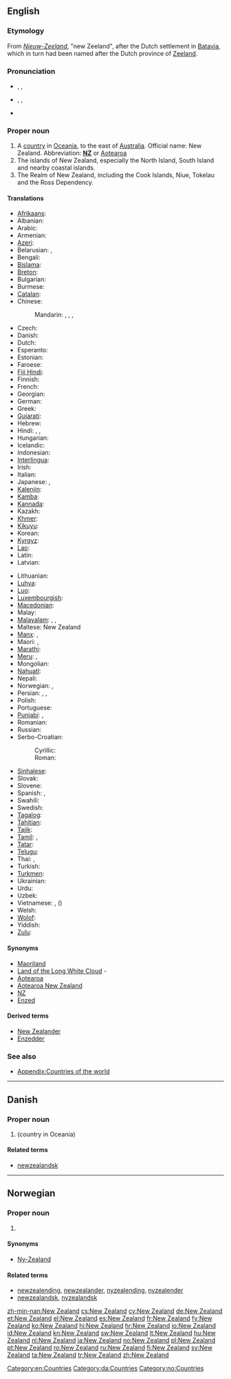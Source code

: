 ==English==
{{wikipedia}}

===Etymology===
From {{etyl|nl}} ''[[Nieuw-Zeeland]]'', "new Zeeland", after the Dutch settlement in [[Batavia]], which in turn had been named after the Dutch province of [[Zeeland]].

===Pronunciation===
* {{a|UK}} {{enPR|nyoo͞-zē'lənd}}, {{IPA|/ˈnjuː ˈziː.lənd/}}, {{SAMPA|/"nju: "zi:.l@nd/}}
* {{a|US}} {{enPR|noo͞-zē'lənd}}, {{IPA|/ˈnu ˈzi.lənd/}}, {{SAMPA|/"nu "zi.l@nd/}}
* {{audio|en-us-New Zealand.ogg|Audio (US)}}

===Proper noun===
{{en-proper noun|sg=[[new|New]] [[Zealand]]}}

# A [[country]] in [[Oceania]], to the east of [[Australia]]. Official name: New Zealand. Abbreviation: '''[[NZ]]''' or [[Aotearoa]]
# The islands of New Zealand, especially the North Island, South Island and nearby coastal islands.
# The Realm of New Zealand, including the Cook Islands, Niue, Tokelau and the Ross Dependency.

====Translations====
{{trans-top|country in Oceania}}
* [[Afrikaans]]: {{t|af|Nieu-Seeland}}
* Albanian: {{t|sq|Zelanda e Re}}
* Arabic: {{t|ar|نيوزيلاندا|f|tr=nyuzilánda}}
* Armenian: {{t-|hy|Նոր Զելանդիա|tr=Nor Zelandia}}
* [[Azeri]]: {{t|az|Yeni Zelandiya}}
* Belarusian: {{t|be|Новая Зеландыя|f|tr=Nóvaja Zelándyja|xs=Belarusian}}, {{t|be|Новая Зэляндыя|f|tr=Nóvaja Zeljándyja|xs=Belarusian}} {{qualifier|Taraškevica orthography}}
* Bengali: {{t|bn|নিউজিল্যান্ড|tr=ni'ujilyanḑ|sc=Beng}}
* [[Bislama]]: {{t|bi|Niu Zilan}}
* [[Breton]]: {{t|br|Zeland-Nevez|xs=Breton}}
* Bulgarian: {{t|bg|Нова Зеландия|f|tr=Nóva Zelándija}}
* Burmese: {{t|my|နယူးဇီလန္|tr=náyù zilã|sc=Mymr}}
* [[Catalan]]: {{t|ca|Nova Zelanda}}
* Chinese:
*: Mandarin: {{t-|cmn|新西蘭|sc=Hani}}, {{t-|cmn|新西兰|tr=Xīn-Xīlán|sc=Hani}}, {{qualifier|Taiwan}} {{t|cmn|紐西蘭|sc=Hani}}, {{t|cmn|纽西兰|tr=Niǔ-Xīlán|sc=Hani}}
* Czech: {{t-|cs|Nový Zéland|m}}
* Danish: {{t-|da|New Zealand}}
* Dutch: {{t+|nl|Nieuw-Zeeland}}
* Esperanto: {{t-|eo|Nov-Zelando|xs=Esperanto}}
* Estonian: {{t|et|Uus-Meremaa}}
* Faroese: {{t|fo|Nýsæland|m}}
* [[Fiji Hindi]]: {{tø|hif|New Zealand}}
* Finnish: {{t+|fi|Uusi-Seelanti}}
* French: {{t+|fr|Nouvelle-Zélande|f}}
* Georgian: {{t|ka|ახალი ზელანდია|tr=akhali zelandia|sc=Geor}}
* German: {{t+|de|Neuseeland|n}}
* Greek: {{t+|el|Νέα Ζηλανδία|f|tr=Néa Zilandía}}
* [[Gujarati]]: {{t|gu|ન્યુઝીલેન્ડ|tr=n'yujhīlēnḍ|sc=Gujr}}
* Hebrew: {{t|he|ניו זילנד|f|tr=niu ziland}}
* Hindi: {{t|hi|न्यू ज़ीलंड|tr=n'yū zīlaṇḍ|xs=Hindi}}, {{t|hi|न्यूज़ीलैंड|tr=n'yūzīlaiṇḍ|xs=Hindi}}, {{t|hi|न्यूज़ीलैण्ड|tr=n'yūzīlaiṇḍ|xs=Hindi}}
* Hungarian: {{t+|hu|Új-Zéland}}
* Icelandic: {{t+|is|Nýja-Sjáland|n}}
* Indonesian: {{t|id|Selandia Baru|xs=Indonesian}}
* [[Interlingua]]: {{t|ia|Nove Zelanda|xs=Interlingua}}
* Irish: {{t-|ga|Nua-Shéalainn|f|alt=An Nua-Shéalainn|xs=Irish}}
* Italian: {{t+|it|Nuova Zelanda|f}}
* Japanese: {{t-|ja|ニュージーランド|tr=Nyūjīrando}}, {{t|ja|ニュー・ジーランド|tr=Nyū-Jīrando|sc=Jpan}}
* [[Kalenjin]]: {{tø|kln|Nyuziland}}
* [[Kamba]]: {{tø|kam|Nyuziland}}
* [[Kannada]]: {{t|kn|ನ್ಯೂ ಜೀಲ್ಯಾಂಡ್|tr=n'yū jīlyāṇḍ|sc=Knda}}
* Kazakh: {{t|kk|Жаңа-Зеландия|tr=Jaña-Zelandiya|sc=Cyrl}}
* [[Khmer]]: {{t|km|ញូហ្សេលែនដ៍|tr=nyuuzeilɛɛn|sc=Khmr}}
* [[Kikuyu]]: {{tø|ki|Nyuziland}}
* Korean: {{t+|ko|뉴질랜드|tr=Nyujillaendeu|sc=Hang}}
* [[Kyrgyz]]: {{t|ky|Жаңы Зеландия|tr=Jañı Zelandiya|sc=Cyrl}}
* [[Lao]]: {{t|lo|ນູແວນ​ເຊລັງ|sc=Laoo}}
* Latin: {{t|la|Nova Zelandia|f}}
* Latvian: {{t|lv|Jaunzēlande|f}}
{{trans-mid}}
* Lithuanian: {{t|lt|Naujoji Zelandija|f}}
* [[Luhya]]: {{tø|luy|Niuziland}}
* [[Luo]]: {{tø|luo|Niuziland}}
* [[Luxembourgish]]: {{t|lb|Neiséiland}}
* [[Macedonian]]: {{t+|mk|Нов Зеланд|m|tr=Nov Zéland}}
* Malay: {{t|ms|New Zealand}}
* [[Malayalam]]: {{t|ml|ന്യൂസീലൻഡ്|sc=Mlym}}, {{t|ml|ന്യൂസിലാന്‍റ്|sc=Mlym}}, {{t|ml|ന്യൂസിലാന്ഡ്|sc=Mlym}}
* Maltese: New Zealand
* [[Manx]]: {{t-|gv|Noa Heelan|f|xs=Manx}}, {{t-|gv|Seelan Noa|f|alt=Yn Teelan Noa|xs=Manx}}
* Maori: {{t-|mi|Aotearoa|xs=Maori}}, {{t|mi|Niu Tireni|xs=Maori}}
* [[Marathi]]: {{t|mr|न्यू झीलँड|sc=Deva}}
* [[Meru]]: {{tø|mer|Nyuziland}}, {{tø|mer|Nyuziland}}
* Mongolian: {{t|mn|Шинэ Зеланд|tr=Šine Zeland|sc=Cyrl}}
* [[Nahuatl]]: {{t|nah|Yancuīc Zetlālpan}}
* Nepali: {{t|ne|न्युजिल्यान्ड|tr=n'yujilyānḍ|sc=Deva}}
* Norwegian: {{t+|no|New Zealand}}, {{t-|no|Ny-Zealand}}
* Persian: {{t|fa|نیوزیلند|tr=Niyuzilend|sc=fa-Arab}}, {{t|fa|زلاند نو|tr=Zelând-e Nou|sc=fa-Arab}}, {{t|fa|زلاند جدید|tr=Zelând-e Jadid|sc=fa-Arab}}
* Polish: {{t+|pl|Nowa Zelandia|f}}
* Portuguese: {{t+|pt|Nova Zelândia|f}}
* [[Punjabi]]: {{t|pa|ਨਿਊਜੀਲੈਂਡ|sc=Guru|xs=Punjabi}}, {{t|pa|ਅਮਰੀਕਾ|f|sc=Guru|xs=Punjabi}}
* Romanian: {{t|ro|Noua Zeelandă|f}}
* Russian: {{t+|ru|Новая Зеландия|f|tr=Nóvaja Zelándija}}
* Serbo-Croatian:
*: Cyrillic: {{t|sh|Нови Зеланд|m|alt=Но̏вӣ Зѐланд|sc=Cyrl|xs=Serbo-Croatian}}
*: Roman: {{t|sh|Novi Zeland|m|alt=Nȍvī Zèland|xs=Serbo-Croatian}}
* [[Sinhalese]]: {{t|si|නවසීලන්‍තය|tr=navasīlantaya|sc=Sinh}}
* Slovak: {{t|sk|Nový Zéland|m}}
* Slovene: {{t+|sl|Nova Zelandija|f}}
* Spanish: {{t+|es|Nueva Zelanda|f}}, {{t+|es|Nueva Zelandia|f}}
* Swahili: {{t+|sw|Nyuzilandi|xs=Swahili}}
* Swedish: {{t+|sv|Nya Zeeland}}
* [[Tagalog]]: {{t|tl|Bagong Selanda}}
* [[Tahitian]]: {{tø|ty|Aotearoa}}
* [[Tajik]]: {{t|tg|Зеландияи Нав|tr=Zelandiyai Nav|sc=Cyrl}}
* [[Tamil]]: {{t|ta|நியூசிலாந்து|tr=niyūcilāntu|sc=Taml}}, {{t|ta|நியூஜிலாந்து|tr=niyūjilāntu|sc=Taml}}
* [[Tatar]]: {{t|tt|Яңа Зеландия|tr=Yaña Zelandiya|sc=Cyrl}}
* [[Telugu]]: {{t|te|న్యూజీలాండ్|tr=n'yūjīlāṇḍ|sc=Telu}}
* Thai: {{t|th|ประเทศนิวซีแลนด์|tr=bpràtêt niw-seelaen}}, {{t|th|นิวซีแลนด์|tr=niw-seelaen}}
* Turkish: {{t+|tr|Yeni Zelanda}}
* [[Turkmen]]: {{t|tk|Täze Zelandiýa}}
* Ukrainian: {{t|uk|Нова Зеландія|f|tr=Nová Zelándija|xs=Ukrainian}}
* Urdu: {{t|ur|نیوزی‌لینڈ|tr=n'yūzīlaṇḍ|sc=ur-Arab}}
* Uzbek: {{t|uz|Yangi Zelandiya}}
* Vietnamese: {{t-|vi|New Zealand|xs=Vietnamese}}, {{t|vi|Tân Tây Lan|xs=Vietnamese}} ({{t-|vi|新西蘭|sc=Hani|xs=Vietnamese}})
* Welsh: {{t|cy|Seland Newydd|xs=Welsh}}
* [[Wolof]]: {{t|wo|Seland-Gu-Bees}}
* Yiddish: {{t|yi|ניו-זילאנד|sc=Hebr}}
* [[Zulu]]: {{t|zu|INyuzilandi}}
{{trans-bottom}}

====Synonyms====
* [[Maoriland]]
* [[Land of the Long White Cloud]] - {{qualifier|Maori name translated into English}}
* [[Aotearoa]]
* [[Aotearoa New Zealand]]
* [[NZ]]
* [[Enzed]]

====Derived terms====
* [[New Zealander]]
* [[Enzedder]]

===See also===
* [[Appendix:Countries of the world]]

[[Category:en:Countries]]

----

==Danish==
{{wikipedia|lang=da}}

===Proper noun===
{{head|da|proper noun}}

# {{l|en|New Zealand}} (country in Oceania)

====Related terms====
* [[newzealandsk]]

[[Category:da:Countries]]

----

==Norwegian==

===Proper noun===
{{head|no|proper noun}}

# {{l|en|New Zealand}}

====Synonyms====
* [[Ny-Zealand]]

====Related terms====
* [[newzealending]], [[newzealander]], [[nyzealending]], [[nyzealender]]
* [[newzealandsk]], [[nyzealandsk]]

[[Category:no:Countries]]

[[zh-min-nan:New Zealand]]
[[cs:New Zealand]]
[[cy:New Zealand]]
[[de:New Zealand]]
[[et:New Zealand]]
[[el:New Zealand]]
[[es:New Zealand]]
[[fr:New Zealand]]
[[fy:New Zealand]]
[[ko:New Zealand]]
[[hi:New Zealand]]
[[hr:New Zealand]]
[[io:New Zealand]]
[[id:New Zealand]]
[[kn:New Zealand]]
[[sw:New Zealand]]
[[lt:New Zealand]]
[[hu:New Zealand]]
[[nl:New Zealand]]
[[ja:New Zealand]]
[[no:New Zealand]]
[[pl:New Zealand]]
[[pt:New Zealand]]
[[ro:New Zealand]]
[[ru:New Zealand]]
[[fi:New Zealand]]
[[sv:New Zealand]]
[[ta:New Zealand]]
[[tr:New Zealand]]
[[zh:New Zealand]]